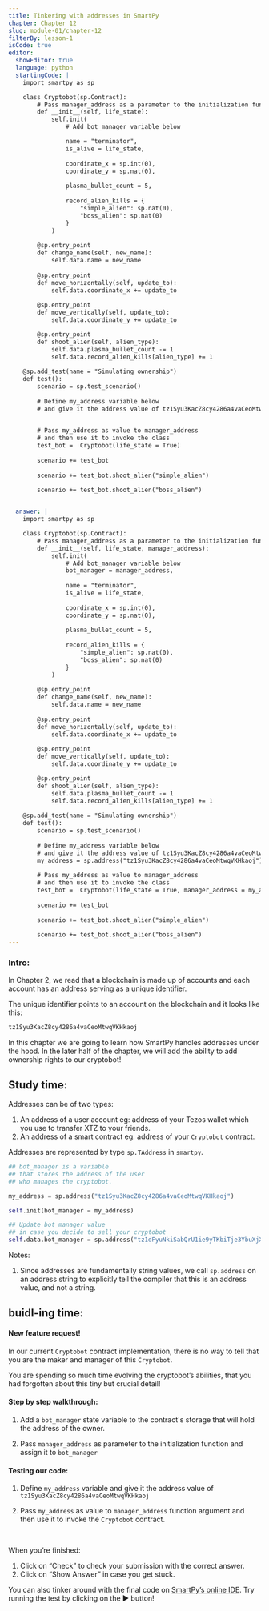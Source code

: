 ```yaml
---
title: Tinkering with addresses in SmartPy
chapter: Chapter 12
slug: module-01/chapter-12
filterBy: lesson-1
isCode: true
editor:
  showEditor: true
  language: python
  startingCode: |
    import smartpy as sp

    class Cryptobot(sp.Contract):
        # Pass manager_address as a parameter to the initialization function
        def __init__(self, life_state):
            self.init(
                # Add bot_manager variable below

                name = "terminator",
                is_alive = life_state,
                
                coordinate_x = sp.int(0), 
                coordinate_y = sp.nat(0), 
                
                plasma_bullet_count = 5,
                
                record_alien_kills = {
                    "simple_alien": sp.nat(0),
                    "boss_alien": sp.nat(0)
                }
            )
            
        @sp.entry_point
        def change_name(self, new_name):
            self.data.name = new_name
                 
        @sp.entry_point
        def move_horizontally(self, update_to):
            self.data.coordinate_x += update_to
        
        @sp.entry_point
        def move_vertically(self, update_to):
            self.data.coordinate_y += update_to

        @sp.entry_point
        def shoot_alien(self, alien_type): 
            self.data.plasma_bullet_count -= 1
            self.data.record_alien_kills[alien_type] += 1
         
    @sp.add_test(name = "Simulating ownership")
    def test():
        scenario = sp.test_scenario()
       
        # Define my_address variable below
        # and give it the address value of tz1Syu3KacZ8cy4286a4vaCeoMtwqVKHkaoj

        
        # Pass my_address as value to manager_address
        # and then use it to invoke the class
        test_bot =  Cryptobot(life_state = True)
       
        scenario += test_bot
              
        scenario += test_bot.shoot_alien("simple_alien")
       
        scenario += test_bot.shoot_alien("boss_alien")


  answer: |  
    import smartpy as sp

    class Cryptobot(sp.Contract):
        # Pass manager_address as a parameter to the initialization function
        def __init__(self, life_state, manager_address):
            self.init(
                # Add bot_manager variable below
                bot_manager = manager_address,
                
                name = "terminator",
                is_alive = life_state,
                
                coordinate_x = sp.int(0), 
                coordinate_y = sp.nat(0), 
                
                plasma_bullet_count = 5,
                
                record_alien_kills = {
                    "simple_alien": sp.nat(0),
                    "boss_alien": sp.nat(0)
                }
            )
            
        @sp.entry_point
        def change_name(self, new_name):
            self.data.name = new_name
                   
        @sp.entry_point
        def move_horizontally(self, update_to):
            self.data.coordinate_x += update_to
        
        @sp.entry_point
        def move_vertically(self, update_to):
            self.data.coordinate_y += update_to

        @sp.entry_point
        def shoot_alien(self, alien_type): 
            self.data.plasma_bullet_count -= 1
            self.data.record_alien_kills[alien_type] += 1
        
    @sp.add_test(name = "Simulating ownership")
    def test():
        scenario = sp.test_scenario()
       
        # Define my_address variable below
        # and give it the address value of tz1Syu3KacZ8cy4286a4vaCeoMtwqVKHkaoj
        my_address = sp.address("tz1Syu3KacZ8cy4286a4vaCeoMtwqVKHkaoj")
        
        # Pass my_address as value to manager_address
        # and then use it to invoke the class
        test_bot =  Cryptobot(life_state = True, manager_address = my_address)
       
        scenario += test_bot
              
        scenario += test_bot.shoot_alien("simple_alien")
       
        scenario += test_bot.shoot_alien("boss_alien")
---
```


### Intro:

In Chapter 2,  we read that a blockchain is made up of accounts and each account has an address serving as a unique identifier. 

The unique identifier points to an account on the blockchain and it looks like this: 

```css
tz1Syu3KacZ8cy4286a4vaCeoMtwqVKHkaoj
```

In this chapter we are going to learn how SmartPy handles addresses under the hood. In the later half of the chapter, we will add the ability to add ownership rights to our cryptobot! 

## Study time: 

Addresses can be of two types: 

1. An address of a user account eg: address of your Tezos wallet which you use to transfer XTZ to your friends. 
2. An address of a smart contract eg: address of your `Cryptobot` contract. 


Addresses are represented by type `sp.TAddress` in `smartpy`. 

```python
## bot_manager is a variable 
## that stores the address of the user 
## who manages the cryptobot. 

my_address = sp.address("tz1Syu3KacZ8cy4286a4vaCeoMtwqVKHkaoj")

self.init(bot_manager = my_address)

## Update bot_manager value 
## in case you decide to sell your cryptobot
self.data.bot_manager = sp.address("tz1dFyuNkiSabQrU1ie9yTKbiTje3YbuXjX1")

```


Notes: 

1. Since addresses are fundamentally string values, we call `sp.address` on an address string to explicitly tell the compiler that this is an address value, and not a string. 



## buidl-ing time:

#### New feature request!

In our current  `Cryptobot` contract implementation, there is no way to tell that you are the maker and manager of this `Cryptobot`. 

You are spending so much time evolving the cryptobot’s abilities, that you had forgotten about this tiny but crucial detail! 


#### Step by step walkthrough: 
 
1. Add a `bot_manager` state variable to the contract's storage that will hold the address of the owner. 

2. Pass `manager_address` as parameter to the initialization function and assign it to `bot_manager`
 


#### Testing our code: 

1. Define `my_address` variable and give it the address value of `tz1Syu3KacZ8cy4286a4vaCeoMtwqVKHkaoj`

2. Pass `my_address` as value to `manager_address` function argument and then use it to invoke the `Cryptobot` contract. 


<br />

When you’re finished:

1. Click on “Check” to check your submission with the correct answer.
2. Click on “Show Answer” in case you get stuck.


You can also tinker around with the final code on [SmartPy’s online IDE](https://smartpy.io/demo/index.html?code=eJydVN9r2zAQfvdfIdwXh2Vh3bpRCoWN7mFQBoOOPWwMcbEviVZZ8qRzMnfsf@9JdmI7SUOZnyT5u_vu56fKyjoSvgRHVSPAC18lSa7Be3Hjmors3FLmq9mNNeQgp8lVIvg7E18CpAQDS3QSisIh39keRAUOSiR0gqygFQplFCnQ6gFIWSMWtcnDIToqcCGkDAgpM496MRVaLVB6AsLpPkHHHr6AnQW7bPfUBvahKAQHLTtTsQanYK5RzFHbzQg8hF3vc01H0NHFcH5skHKOpTJA1qVjtPKS810H0CCbpx3m1roieEL5h2243spQ9moyfRLWtDA@H8JGl4p7WYKc11ojydzWhtj07YlgHOZMExJAI@@V1p4N_o4g4Uu9KiuNLS69GkRzCJ1b7w@BI9y_3a1_j4f3jEcevkZWlquym5p8BWaJMvSiGxyDm3jdn5ICCGZdz7aY_RhPUpV2jXJlnXrgLQCtm46wrorQC7JHGUdNfXHdo5PnEa7Rkcr_h64Z052k8ivLWxB709G0jaem4kKKI0THJurltTg_Aj0cpR@9958hytYqCdHx3klCT9l2ve5UWWvWDLMUdmPQ@ZWq0kkSoo64rgw@R8M7btuNCH_k9imLs9Qp1kdcKIOibHZydUQazgSYQizD7iqK6tWDdY3CMvfD@V1Tv7mF_Ptl3ly8vnwHF2u4QfuZNr@_3X66B_sr@howxdC6S5Y@x0M66cdkq7bNUGjbeFhi93RrkAaHb0Tt21Qs6_Da3mNMKip8RMZ6sRByiAPF71WL37@6@lCKg2Du4unLvGsG93brerBrT2JmwzkcS8tp52PDgdBMkkdNuBKM). Try running the test by clicking on the ▶️ button!
    

